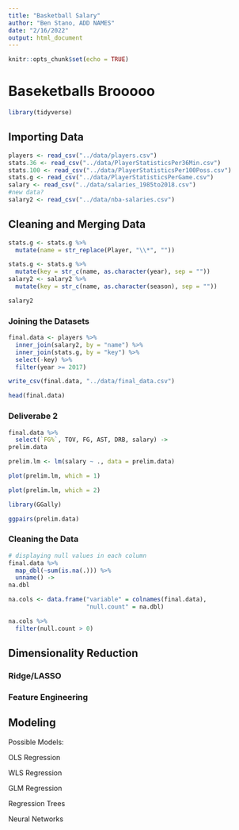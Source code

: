 ```yaml
---
title: "Basketball Salary"
author: "Ben Stano, ADD NAMES"
date: "2/16/2022"
output: html_document
---
```


```r
knitr::opts_chunk$set(echo = TRUE)
```

# Baseketballs Brooooo

```r
library(tidyverse)
```

## Importing Data

```r
players <- read_csv("../data/players.csv")
stats.36 <- read_csv("../data/PlayerStatisticsPer36Min.csv")
stats.100 <- read_csv("../data/PlayerStatisticsPer100Poss.csv")
stats.g <- read_csv("../data/PlayerStatisticsPerGame.csv")
salary <- read_csv("../data/salaries_1985to2018.csv")
#new data?
salary2 <- read_csv("../data/nba-salaries.csv")
```

## Cleaning and Merging Data

```r
stats.g <- stats.g %>%
  mutate(name = str_replace(Player, "\\*", ""))
```
```r
stats.g <- stats.g %>%
  mutate(key = str_c(name, as.character(year), sep = ""))
salary2 <- salary2 %>%
  mutate(key = str_c(name, as.character(season), sep = ""))

salary2
```

### Joining the Datasets

```r
final.data <- players %>%
  inner_join(salary2, by = "name") %>%
  inner_join(stats.g, by = "key") %>%
  select(-key) %>%
  filter(year >= 2017)

write_csv(final.data, "../data/final_data.csv")

head(final.data)
```
### Deliverabe 2

```r
final.data %>%
  select(`FG%`, TOV, FG, AST, DRB, salary) ->
prelim.data

prelim.lm <- lm(salary ~ ., data = prelim.data)

plot(prelim.lm, which = 1)

plot(prelim.lm, which = 2)
```

```r
library(GGally)

ggpairs(prelim.data)
```

### Cleaning the Data

```r
# displaying null values in each column
final.data %>%
  map_dbl(~sum(is.na(.))) %>%
  unname() ->
na.dbl

na.cols <- data.frame("variable" = colnames(final.data),
                      "null.count" = na.dbl)

na.cols %>%
  filter(null.count > 0)
```


## Dimensionality Reduction

### Ridge/LASSO

### Feature Engineering

## Modeling

Possible Models:

OLS Regression

WLS Regression

GLM Regression

Regression Trees

Neural Networks


